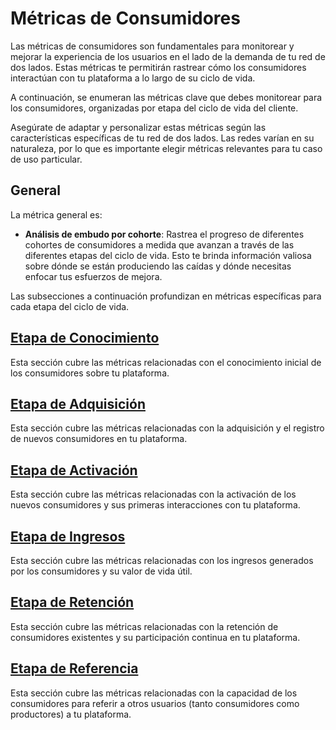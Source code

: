 
# Métricas de Consumidores

Las métricas de consumidores son fundamentales para monitorear y mejorar la experiencia de los usuarios en el lado de la demanda de tu red de dos lados. Estas métricas te permitirán rastrear cómo los consumidores interactúan con tu plataforma a lo largo de su ciclo de vida.

A continuación, se enumeran las métricas clave que debes monitorear para los consumidores, organizadas por etapa del ciclo de vida del cliente.

<Callout emoji="💡">
Asegúrate de adaptar y personalizar estas métricas según las características específicas de tu red de dos lados. Las redes varían en su naturaleza, por lo que es importante elegir métricas relevantes para tu caso de uso particular.
</Callout>

## General

La métrica general es:

- **Análisis de embudo por cohorte**: Rastrea el progreso de diferentes cohortes de consumidores a medida que avanzan a través de las diferentes etapas del ciclo de vida. Esto te brinda información valiosa sobre dónde se están produciendo las caídas y dónde necesitas enfocar tus esfuerzos de mejora.

Las subsecciones a continuación profundizan en métricas específicas para cada etapa del ciclo de vida.

## [Etapa de Conocimiento](/indicadores-rendimiento/metricas-consumidores/metricas-consumidores-conocimiento)

Esta sección cubre las métricas relacionadas con el conocimiento inicial de los consumidores sobre tu plataforma.

## [Etapa de Adquisición](/indicadores-rendimiento/metricas-consumidores/metricas-consumidores-adquisicion) 

Esta sección cubre las métricas relacionadas con la adquisición y el registro de nuevos consumidores en tu plataforma.

## [Etapa de Activación](/indicadores-rendimiento/metricas-consumidores/metricas-consumidores-activacion)

Esta sección cubre las métricas relacionadas con la activación de los nuevos consumidores y sus primeras interacciones con tu plataforma.

## [Etapa de Ingresos](/indicadores-rendimiento/metricas-consumidores/metricas-consumidores-ingresos)

Esta sección cubre las métricas relacionadas con los ingresos generados por los consumidores y su valor de vida útil.

## [Etapa de Retención](/indicadores-rendimiento/metricas-consumidores/metricas-consumidores-retencion)

Esta sección cubre las métricas relacionadas con la retención de consumidores existentes y su participación continua en tu plataforma.

## [Etapa de Referencia](/indicadores-rendimiento/metricas-consumidores/metricas-consumidores-referencia)

Esta sección cubre las métricas relacionadas con la capacidad de los consumidores para referir a otros usuarios (tanto consumidores como productores) a tu plataforma.